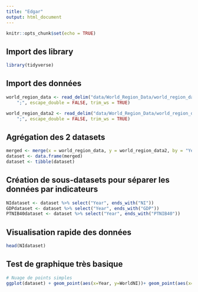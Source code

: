 ```yaml
---
title: "Edgar"
output: html_document
---
```


```r
knitr::opts_chunk$set(echo = TRUE)
```

## Import des library

```r
library(tidyverse)
```

## Import des données

```r
world_region_data <- read_delim("data/World_Region_Data/world_region_data.csv", 
    ";", escape_double = FALSE, trim_ws = TRUE)
```
```r
world_region_data2 <- read_delim("data/World_Region_Data/world_region_data2.csv", 
    ";", escape_double = FALSE, trim_ws = TRUE)
```

## Agrégation des 2 datasets

```r
merged <- merge(x = world_region_data, y = world_region_data2, by = "Year", all = TRUE)
dataset <- data.frame(merged)
dataset <- tibble(dataset)
```

## Création de sous-datasets pour séparer les données par indicateurs

```r
NIdataset <- dataset %>% select("Year", ends_with("NI"))
GDPdataset <- dataset %>% select("Year", ends_with("GDP"))
PTNIB40dataset <- dataset %>% select("Year", ends_with("PTNIB40"))
```

## Visualisation rapide des données
```r
head(NIdataset)

```

## Test de graphique très basique

```r
# Nuage de points simples
ggplot(dataset) + geom_point(aes(x=Year, y=WorldNI))+ geom_point(aes(x=Year, y=AfricaNI),color="orange") + geom_point(aes(x=Year, y=AsiaNI),color="red")+ geom_point(aes(x=Year, y=AmericasNI),color="blue")
```

